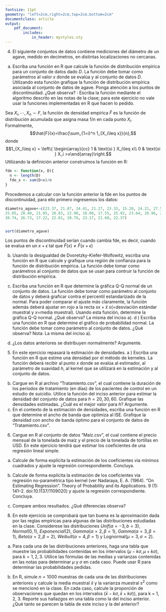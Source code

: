 ```yaml
---
fontsize: 11pt
geometry: "left=2cm,right=2cm,top=2cm,bottom=2cm"
documentclass: article
output:
    pdf_document:
        includes:
            in_header: mystyles.sty
---
```

\begin{table}[ht]
\centering
\begin{tabular}{c}
\textbf{Maestría en Computo Estadístico}\\
\textbf{Inferencia Estadística} \\
\textbf{Tarea 2}\\
\today \\
\emph{Enrique Santibáñez Cortés}\\
Repositorio de Git: \href{https://github.com/Enriquesec/Inferencia_Estad-stica/tree/master/Tareas/Tarea_2}{Tarea 2, IE}.
\end{tabular}
\end{table}

4. El siguiente conjuntos de datos contiene mediciones del diámetro de un agave, medido en decímetros, en distintas localizaciones no cercanas.
\begin{equation*}
\begin{array}{cccccccccc}
23.37 & 21.87 & 24.41 & 21.27 & 23.33 & 15.20 & 24.21 & 27.52 & 15.48 & 27.19 \\
25.05 & 20.40 & 21.05 & 28.83 & 22.90 & 18.00 & 17.55 & 25.92 & 23.64 & 28.96 \\
23.02 & 17.32 & 30.74 & 26.73 & 17.22 & 22.81 & 20.78 & 23.17 & 21.60 & 22.37
\end{array}
\end{equation*}
a) Escriba una función en R que calcule la función de distribución empírica para un conjunto de datos dado $D$. La función debe tomar como parámetros al valor $x$ donde se evalúa y al conjunto de datos $D$. Utilizando esta función grafique la función de distribución empírica asociada al conjunto de datos de agave. Ponga atención a los puntos de discontinuidad. ¿Qué observa? \textbf{Nota}: Escriba la función mediante el algoritmo descrito en las notas de la clase; para este ejercicio no vale usar la funciones implementadas en R que hacen lo pedido.

\res Sea $X_i, \cdots , X_n\sim F$, la función de densidad empírica $\hat{F}$ es la función de distribución acumulada que asigna masa 1/n en cada punto $X_i$. Formalmente,
$$\hat{F}(x)=\frac{\sum_{1=i}^n 1_{X_i\leq x}}{n},$$
donde $$1_{X_i\leq x} = \left\{ \begin{array}{cc} 1 & \text{si } X_i\leq x\\
0 & \text{si } X_i >x\end{array}\right.$$
Utilizando la definición anterior construímos la función en R:
```r
fde <- function(x, D){
  n <- length(D)
  fde_x <- sum(D<x)/n
}
```
Procedemos a calcular con la función anterior la fde en los puntos de discontinuidad, para ello primero ingresemos los datos:
```r
diametro_agave<-c(23.37, 21.87, 24.41, 21.27, 23.33, 15.20, 24.21, 27.52, 15.48, 27.19,
25.05, 20.40, 21.05, 28.83, 22.90, 18.00, 17.55, 25.92, 23.64, 28.96, 23.02, 17.32, 
30.74, 26.73, 17.22, 22.81, 20.78, 23.17, 21.60, 22.37)


sort(diametro_agave)
```
Los puntos de discontinuidad serían cuando cambia fde, es decir, cuando se evalua en un $x+\epsilon$ tal que $\hat{F}(x)\neq \hat{F}(x+\epsilon)$

b) Usando la desigualdad de Dvoretzky-Kiefer-Wolfowitz, escriba una función en R que calcule y grafique una región de confianza para la función de distribución empírica. La función debe tomar como parámetros al conjunto de datos que se usan para contruir la función de distribución empírica.

c) Escriba una función en R que determine la gráfica Q-Q normal de un conjunto de datos. La función debe tomar como parámetro al conjunto de datos y deberá graficar contra el percentil estandarizado de la normal. Para poder comparar el ajuste más claramente, la función además deberá ajustar en rojo a la recta $sx + \bar{x}$ $s(=$desviación estándar muestral y $x$=media muestral). Usando esta función, determine la gráfica Q-Q normal. ¿Qué observa? \textbf{Nota:} La misma del inciso a).
d ) Escriba una función en R que determine el gráfico de probabilidad normal. La función debe tomar como parámetro al conjunto de datos. ¿Qué observa? Nota: La misma del inciso a).
e) ¿Los datos anteriores se distribuyen normalmente? Argumente.

5. En este ejercicio repasará la estimación de densidades.
a ) Escriba una función en R que estime una densidad por el método de kerneles. La función deberá recibir al punto $x$ donde se evalúa al estimador, al parámetro de suavidad $h$, al kernel que se utilizará en la estimación y al conjunto de datos.
b) Cargue en R al archivo “Tratamiento.csv”, el cual contiene la duración de los períodos de tratamiento (en días) de los pacientes de control en un estudio de suicidio. Utilice
la función del inciso anterior para estimar la densidad del conjunto de datos para $h =20, 30, 60$. Grafique las densidades estimadas. ¿Cuál es el mejor valor para $h$? Argumente.
c) En el contexto de la estimación de densidades, escriba una función en R que determine el ancho de banda que optimiza al ISE. Grafique la densidad con ancho de banda óptimo para el conjunto de datos de “Tratamiento.csv”.

6. Cargue en R al conjunto de datos “Maíz.csv”, el cual contiene el precio mensual de la tonelada de maíz y el precio de la tonelada de tortillas en USD. En este ejercicio tendrá que estimar los coeficientes de una regresión lineal simple.

a) Calcule de forma explícita la estimación de los coeficientes via mínimos cuadrados y ajuste la regresión correspondiente. Concluya.
b) Calcule de forma explícita la estimación de los coeficientes via regresión no-paramétrica tipo kernel (ver Nadaraya, E. A. (1964). “On Estimating Regression”. Theory of Probability and its Applications. 9 (1): 141–2. doi:10.1137/1109020) y ajuste la regresión correspondiente. Concluya.

c) Compare ambos resultados. ¿Qué diferencias observa?

8. En este ejercicio se comprobará que tan buena es la aproximación dada por las reglas empíricas para algunas de las distribuciones estudiadas en la clase. Considerese las distribuciones $Unif(a =-3, b = 3)$, $Normal(0, 1)$, $Exponencial(2)$, $Gamma(\alpha= 2, \beta = 1)$, $Gamma(\alpha=3, \beta= 1)$, $Beta(\alpha= 2, \beta= 2)$, $Weibull(\alpha= 4, \beta= 1)$ y Lognormal$(\mu = 3, \sigma = 2)$.
a) Para cada una de las distribuciones anteriores, haga una tabla que muestre las probabilidades contenidas en los intervalos $(\mu - k\sigma, \mu + k\sigma)$, para $k = 1, 2, 3$. Utilice las fórmulas de las medias y varianzas contenidas en las notas para determinar $\mu$ y $\sigma$ en cada caso. Puede usar R para determinar las probabilidades pedidas.

b) En R, simule $n = 1000$ muestras de cada una de las distribuciones anteriores y calcule la media muestral $\bar{x}$ y la varianza muestral $s^2$ como se mencionó en la clase. En cada caso, calcule la proporción de observaciones que quedan en los intervalos $(\bar{x}- k\sigma, \bar{x} + k\sigma)$), para k = 1, 2, 3. Reporte sus hallazgos en una tabla como la del inciso anterior. ¿Qué tanto
se parecen la tabla de este inciso y la del anterior?


